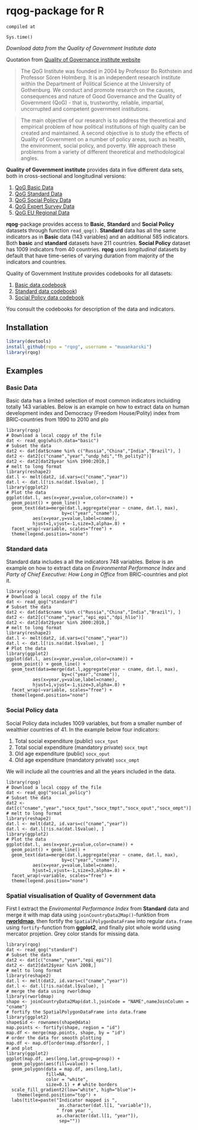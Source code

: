 <!--
%\VignetteEngine{knitr::knitr}
%\VignetteIndexEntry{rqog Markdown Vignette made with knitr}
-->

rqog-package for R
====================================

`compiled at`
```rtimestamp
Sys.time()
```


*Download data from the Quality of Government Institute data*

Quotation from [ Quality of Governance institute website](http://www.qog.pol.gu.se/)

>The QoG Institute was founded in 2004 by Professor Bo Rothstein and Professor Sören Holmberg. It is an independent research institute within the Department of Political Science at the University of Gothenburg. We conduct and promote research on the causes, consequences and nature of Good Governance and the Quality of Government (QoG) - that is, trustworthy, reliable, impartial, uncorrupted and competent government institutions.

>The main objective of our research is to address the theoretical and empirical problem of how political institutions of high quality can be created and maintained. A second objective is to study the effects of Quality of Government on a number of policy areas, such as health, the environment, social policy, and poverty. We approach these problems from a variety of different theoretical and methodological angles.

**Quality of Government institute** provides data in five different data sets, both in cross-sectional and longitudinal versions:

1. [QoG Basic Data](http://www.qog.pol.gu.se/data/datadownloads/qogbasicdata/)
2. [QoG Standard Data](http://www.qog.pol.gu.se/data/datadownloads/qogstandarddata/)
3. [QoG Social Policy Data](http://www.qog.pol.gu.se/data/datadownloads/qogsocialpolicydata/)
4. [QoG Expert Survey Data](http://www.qog.pol.gu.se/data/datadownloads/qogexpertsurveydata/) 
5. [QoG EU Regional Data](http://www.qog.pol.gu.se/data/datadownloads/qogeuregionaldata/)

**rqog**-package provides access to **Basic**, **Standard** and **Social Policy** datasets through function `read_qog()`. **Standard** data has all the same indicators as in **Basic** data (143 variables) and an additional 585 indicators. Both **basic** and **standard** datasets have 211 countries. **Social Policy** dataset has 1009 indicators from 40 countries. **rqog** uses *longitudinal* datasets by default that have time-series of varying duration from majority of the indicators and countries.

Quality of Government Institute provides codebooks for all datasets: 

1. [Basic data codebook](http://www.qogdata.pol.gu.se/codebook/codebook_basic_30aug13.pdf)
2. [Standard data codebook](http://www.qogdata.pol.gu.se/codebook/codebook_standard_15may13.pdf)) 
3. [Social Policy data codebook](http://www.qogdata.pol.gu.se/codebook/codebook_social_4apr12.pdf)

You consult the codebooks for description of the data and indicators.


## Installation

```r
library(devtools)
install_github(repo = "rqog", username = "muuankarski")
library(rqog)
```

## Examples

### Basic Data

Basic data has a limited selection of most common indicators incluiding totally 143 variables. Below is an example on how to extract data on human development index and Democracy (Freedom House/Polity) index from BRIC-countries from 1990 to 2010 and plo


```rExampleBasic
library(rqog)
# Download a local coppy of the file
dat <- read_qog(which.data="basic")
# Subset the data
dat2 <- dat[dat$cname %in% c("Russia","China","India","Brazil"), ]
dat2 <- dat2[c("cname","year","undp_hdi","fh_polity2")]
dat2 <- dat2[dat2$year %in% 1990:2010,]
# melt to long format
library(reshape2)
dat.l <- melt(dat2, id.vars=c("cname","year"))
dat.l <- dat.l[!is.na(dat.l$value), ]
library(ggplot2)
# Plot the data
ggplot(dat.l, aes(x=year,y=value,color=cname)) + 
  geom_point() + geom_line() +
  geom_text(data=merge(dat.l,aggregate(year ~ cname, dat.l, max),
                     by=c("year","cname")),
          aes(x=year,y=value,label=cname),
          hjust=1,vjust=-1,size=3,alpha=.8) +
  facet_wrap(~variable, scales="free") +
  theme(legend.position="none")
```


### Standard data

Standard data includes a all the indicators 748 variables. Below is an example on how to extract data on *Environmental Performance Index*  and *Party of Chief Executive: How Long in Office* from BRIC-countries and plot it.


```rExampleStandard
library(rqog)
# Download a local coppy of the file
dat <- read_qog("standard")
# Subset the data
dat2 <- dat[dat$cname %in% c("Russia","China","India","Brazil"), ]
dat2 <- dat2[c("cname","year","epi_epi","dpi_hlio")]
dat2 <- dat2[dat2$year %in% 2000:2010,]
# melt to long format
library(reshape2)
dat.l <- melt(dat2, id.vars=c("cname","year"))
dat.l <- dat.l[!is.na(dat.l$value), ]
# Plot the data
library(ggplot2)
ggplot(dat.l, aes(x=year,y=value,color=cname)) + 
  geom_point() + geom_line() +
  geom_text(data=merge(dat.l,aggregate(year ~ cname, dat.l, max),
                     by=c("year","cname")),
          aes(x=year,y=value,label=cname),
          hjust=1,vjust=-1,size=3,alpha=.8) +
  facet_wrap(~variable, scales="free") +
  theme(legend.position="none")
```

### Social Policy data

Social Policy data includes 1009 variables, but from a smaller number of wealthier countries of 41. In the example below four indicators:

1. Total social expenditure (public) `socx_tput`
2. Total social expenditure (mandatory private) `socx_tmpt`
3. Old age expenditure (public) `socx_oput`
4. Old age expenditure (mandatory private) `socx_ompt`

We will include all the countries and all the years included in the data.


```rExampleSocialPolicy
library(rqog)
# Download a local coppy of the file
dat <- read_qog("social_policy")
# Subset the data
dat2 <- dat[c("cname","year","socx_tput","socx_tmpt","socx_oput","socx_ompt")]
# melt to long format
library(reshape2)
dat.l <- melt(dat2, id.vars=c("cname","year"))
dat.l <- dat.l[!is.na(dat.l$value), ]
library(ggplot2)
# Plot the data
ggplot(dat.l, aes(x=year,y=value,color=cname)) + 
  geom_point() + geom_line() +
  geom_text(data=merge(dat.l,aggregate(year ~ cname, dat.l, max),
                     by=c("year","cname")),
          aes(x=year,y=value,label=cname),
          hjust=1,vjust=-1,size=3,alpha=.8) +
  facet_wrap(~variable, scales="free") +
  theme(legend.position="none")
```


### Spatial visualisation of Quality of Government data

First I extract the *Enviromental Performance Index* from **Standard** data and merge it with map data using `joinCountryData2Map()`-funktion from [**rworldmap**](http://cran.r-project.org/web/packages/rworldmap/index.html), then fortify the `SpatialPolygonDataFrame` into regular `data.frame` using `fortify`-function from **ggplot2**,  and finally plot whole world using mercator projetion. Grey color stands for missing data.

```rExampleQogSpatial
library(rqog)
dat <- read_qog("standard")
# Subset the data
dat2 <- dat[c("cname","year","epi_epi")]
dat2 <- dat2[dat2$year %in% 2008,]
# melt to long format
library(reshape2)
dat.l <- melt(dat2, id.vars=c("cname","year"))
dat.l <- dat.l[!is.na(dat.l$value), ]
# merge the data using rworldmap
library(rworldmap)
shape <- joinCountryData2Map(dat.l,joinCode = "NAME",nameJoinColumn = "cname")
# fortify the SpatialPolygonDataFrame into data.frame
library(ggplot2)
shape$id <- rownames(shape@data)
map.points <- fortify(shape, region = "id")
map.df <- merge(map.points, shape, by = "id")
# order the data for smooth plotting
map.df <- map.df[order(map.df$order), ]
# and plot
library(ggplot2)
ggplot(map.df, aes(long,lat,group=group)) +
  geom_polygon(aes(fill=value)) +
  geom_polygon(data = map.df, aes(long,lat), 
               fill=NA, 
               color = "white",
               size=0.1) + # white borders
  scale_fill_gradient2(low="white", high="blue")+
    theme(legend.position="top") +
  labs(title=paste("Indicator mapped is ",
                    as.character(dat.l[1, "variable"]),
                   " from year ",
                   as.character(dat.l[1, "year"]),
                    sep=""))
```


<!--

### STATA-package

*Christoph Thewes, from University of Potsdam* has already written a package for STATA users. [See details from QoG website](http://www.qog.pol.gu.se/data/dataextras/forstatausers/)

-->
